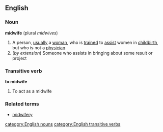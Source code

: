 ==English==
===Noun===
'''midwife'''  (plural ''midwives'')
# A person, [[usually]] a [[woman]], who is [[train]]ed to [[assist]] women in [[childbirth]], but who is not a [[physician]]
#(''by extension'') Someone who assists in bringing about some result or project
===Transitive verb===
'''to midwife'''
# To act as a midwife
===Related terms===
*[[midwifery]]
[[category:English nouns]]
[[category:English transitive verbs]]